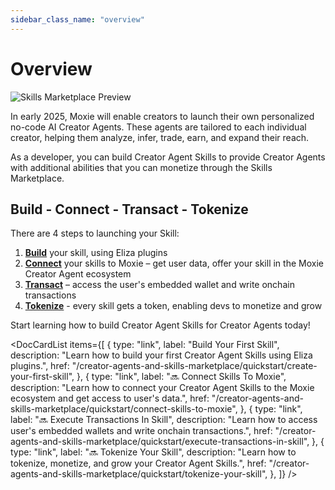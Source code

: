 ```yaml
---
sidebar_class_name: "overview"
---
```



# Overview

![Skills Marketplace Preview](/img/skills-marketplace.jpg)

In early 2025, Moxie will enable creators to launch their own personalized no-code AI Creator Agents. These agents are tailored to each individual creator, helping them analyze, infer, trade, earn, and expand their reach.

As a developer, you can build Creator Agent Skills to provide Creator Agents with additional abilities that you can monetize through the Skills Marketplace.

## Build - Connect - Transact - Tokenize

There are 4 steps to launching your Skill:

1. [**Build**](./02-quickstart/01-create-your-first-skill.mdx) your skill, using Eliza plugins
2. [**Connect**](./02-quickstart/02-connect-skills-to-moxie.mdx) your skills to Moxie – get user data, offer your skill in the Moxie Creator Agent ecosystem
3. [**Transact**](./02-quickstart/03-execute-transactions-in-skill.mdx) – access the user's embedded wallet and write onchain transactions
4. [**Tokenize**](./02-quickstart/04-tokenize-your-skill.mdx) - every skill gets a token, enabling devs to monetize and grow

Start learning how to build Creator Agent Skills for Creator Agents today!

<DocCardList
  items={[
    {
      type: "link",
      label: "Build Your First Skill",
      description:
        "Learn how to build your first Creator Agent Skills using Eliza plugins.",
      href: "/creator-agents-and-skills-marketplace/quickstart/create-your-first-skill",
    },
    {
      type: "link",
      label: "🔜 Connect Skills To Moxie",
      description:
        "Learn how to connect your Creator Agent Skills to the Moxie ecosystem and get access to user's data.",
      href: "/creator-agents-and-skills-marketplace/quickstart/connect-skills-to-moxie",
    },
    {
      type: "link",
      label: "🔜 Execute Transactions In Skill",
      description:
        "Learn how to access user's embedded wallets and write onchain transactions.",
      href: "/creator-agents-and-skills-marketplace/quickstart/execute-transactions-in-skill",
    },
    {
      type: "link",
      label: "🔜 Tokenize Your Skill",
      description:
        "Learn how to tokenize, monetize, and grow your Creator Agent Skills.",
      href: "/creator-agents-and-skills-marketplace/quickstart/tokenize-your-skill",
    },
  ]}
/>
